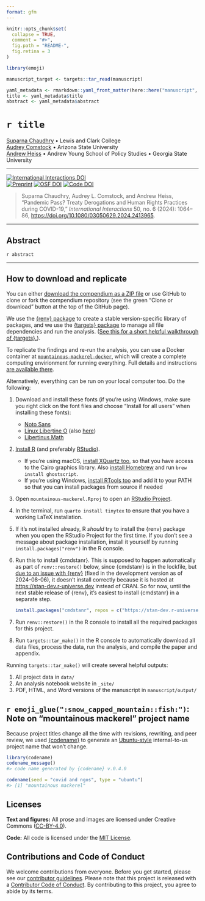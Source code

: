 ```yaml
---
format: gfm
---
```


<!-- README.md is generated from README.qmd. Please edit that file -->

```r
knitr::opts_chunk$set(
  collapse = TRUE,
  comment = "#>",
  fig.path = "README-",
  fig.retina = 3
)

library(emoji)

manuscript_target <- targets::tar_read(manuscript)

yaml_metadata <- rmarkdown::yaml_front_matter(here::here("manuscript", "manuscript.qmd"))
title <- yaml_metadata$title
abstract <- yaml_metadata$abstract
```

# `r title`

[Suparna Chaudhry](https://www.suparnachaudhry.com/) • Lewis and Clark College  
[Audrey Comstock](https://audreylcomstock.weebly.com/) • Arizona State University  
[Andrew Heiss](https://www.andrewheiss.com/) • Andrew Young School of Policy Studies • Georgia State University

---

<!-- badges: start -->
[![International Interactions DOI](https://img.shields.io/badge/International%20Interactions-10.1080%2F03050629.2024.2413965-3D9970)](https://doi.org/10.1080/03050629.2024.2413965)  
[![Preprint](https://img.shields.io/badge/Preprint-10.31235%2Fosf.io%2Fy8ked-blue)](https://doi.org/10.31235/osf.io/y8ked) [![OSF DOI](https://img.shields.io/badge/OSF%20project-10.17605%2FOSF.IO%2FAQVNK-blue)](https://doi.org/10.17605/OSF.IO/AQVNK) [![Code DOI](https://img.shields.io/badge/Code-10.5281%2Fzenodo.12817616-blue)](https://doi.org/10.5281/zenodo.12817616)
<!-- badges: end -->

> Suparna Chaudhry, Audrey L. Comstock, and Andrew Heiss, “Pandemic Pass? Treaty Derogations and Human Rights Practices during COVID-19,” *International Interactions* 50, no. 6 (2024): 1064–86, <https://doi.org/10.1080/03050629.2024.2413965>.

---

## Abstract

`r abstract`

---

## How to download and replicate

You can either [download the compendium as a ZIP file](/archive/main.zip) or use GitHub to clone or fork the compendium repository (see the green "Clone or download" button at the top of the GitHub page).

We use the [{renv} package](https://rstudio.github.io/renv/articles/renv.html) to create a stable version-specific library of packages, and we use the [{targets} package](https://docs.ropensci.org/targets/) to manage all file dependencies and run the analysis. ([See this for a short helpful walkthrough of {targets}.](https://books.ropensci.org/targets/walkthrough.html)).

To replicate the findings and re-run the analysis, you can use a Docker container at [`mountainous-mackerel-docker`](https://github.com/andrewheiss/mountainous-mackerel-docker), which will create a complete computing envirionment for running everything. Full details and instructions [are available there](https://github.com/andrewheiss/mountainous-mackerel-docker).

Alternatively, everything can be run on your local computer too. Do the following:

1. Download and install these fonts (if you’re using Windows, make sure you right click on the font files and choose “Install for all users” when installing these fonts):
    - [Noto Sans](https://fonts.google.com/specimen/Noto+Sans)
    - [Linux Libertine O](https://www.cufonfonts.com/font/linux-libertine-o) (also [here](https://sourceforge.net/projects/linuxlibertine/))
    - [Libertinus Math](https://github.com/alerque/libertinus)

2. [Install R](https://cloud.r-project.org/) (and preferably [RStudio](https://www.rstudio.com/products/rstudio/download/#download)).
    - If you're using macOS, [install XQuartz too](https://www.xquartz.org/), so that you have access to the Cairo graphics library. Also [install Homebrew](https://brew.sh/) and run `brew install ghostscript`.
    - If you’re using Windows, [install RTools too](https://cran.r-project.org/bin/windows/Rtools/) and add it to your PATH so that you can install packages from source if needed

3. Open `mountainous-mackerel.Rproj` to open an [RStudio Project](https://r4ds.had.co.nz/workflow-projects.html).

4. In the terminal, run `quarto install tinytex` to ensure that you have a working LaTeX installation.

5. If it's not installed already, R *should* try to install the {renv} package when you open the RStudio Project for the first time. If you don't see a message about package installation, install it yourself by running `install.packages("renv")` in the R console.

6. Run this to install {cmdstanr}. This is supposed to happen automatically as part of `renv::restore()` below, since {cmdstanr} is in the lockfile, but [due to an issue with {renv}](https://github.com/rstudio/renv/issues/1961) (fixed in the development version as of 2024-08-06), it doesn't install correctly because it is hosted at <https://stan-dev.r-universe.dev> instead of CRAN. So for now, until the next stable release of {renv}, it's easiest to install {cmdstanr} in a separate step.

   ```r
   install.packages("cmdstanr", repos = c("https://stan-dev.r-universe.dev", "https://packagemanager.posit.co/cran/latest"))
   ```

7. Run `renv::restore()` in the R console to install all the required packages for this project.

8. Run `targets::tar_make()` in the R console to automatically download all data files, process the data, run the analysis, and compile the paper and appendix.

Running `targets::tar_make()` will create several helpful outputs:

1. All project data in `data/`
2. An analysis notebook website in `_site/`
3. PDF, HTML, and Word versions of the manuscript in `manuscript/output/`


## `r emoji_glue(":snow_capped_mountain::fish:")`: Note on "mountainous mackerel" project name

Because project titles change all the time with revisions, rewriting, and peer review, we used [{codename}](http://svmiller.com/codename/) to generate an [Ubuntu-style](https://wiki.ubuntu.com/DevelopmentCodeNames) internal-to-us project name that won't change.

```r
library(codename)
codename_message()
#> code name generated by {codename} v.0.4.0

codename(seed = "covid and ngos", type = "ubuntu")
#> [1] "mountainous mackerel"
```


## Licenses

**Text and figures:** All prose and images are licensed under Creative Commons ([CC-BY-4.0](http://creativecommons.org/licenses/by/4.0/)).

**Code:** All code is licensed under the [MIT License](LICENSE.md).


## Contributions and Code of Conduct

We welcome contributions from everyone. Before you get started, please see our [contributor guidelines](CONTRIBUTING.md). Please note that this project is released with a [Contributor Code of Conduct](https://contributor-covenant.org/version/2/0/CODE_OF_CONDUCT.html). By contributing to this project, you agree to abide by its terms.
